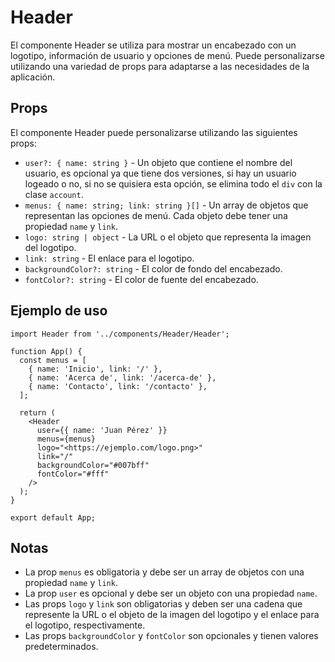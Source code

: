 
<Meta title="Header/Documentation" component={Header} />

# Header

El componente Header se utiliza para mostrar un encabezado con un logotipo, información de usuario y opciones de menú. Puede personalizarse utilizando una variedad de props para adaptarse a las necesidades de la aplicación.

## Props

El componente Header puede personalizarse utilizando las siguientes props:

- `user?: { name: string }` - Un objeto que contiene el nombre del usuario, es opcional ya que tiene dos versiones, si hay un usuario logeado o no, si no se quisiera esta opción, se elimina todo el `div` con la clase `account`.
- `menus: { name: string; link: string }[]` - Un array de objetos que representan las opciones de menú. Cada objeto debe tener una propiedad `name` y `link`.
- `logo: string | object` - La URL o el objeto que representa la imagen del logotipo.
- `link: string` - El enlace para el logotipo.
- `backgroundColor?: string` - El color de fondo del encabezado.
- `fontColor?: string` - El color de fuente del encabezado.

## Ejemplo de uso

```
import Header from '../components/Header/Header';

function App() {
  const menus = [
    { name: 'Inicio', link: '/' },
    { name: 'Acerca de', link: '/acerca-de' },
    { name: 'Contacto', link: '/contacto' },
  ];

  return (
    <Header
      user={{ name: 'Juan Pérez' }}
      menus={menus}
      logo="<https://ejemplo.com/logo.png>"
      link="/"
      backgroundColor="#007bff"
      fontColor="#fff"
    />
  );
}

export default App;

```

## Notas

- La prop `menus` es obligatoria y debe ser un array de objetos con una propiedad `name` y `link`.
- La prop `user` es opcional y debe ser un objeto con una propiedad `name`.
- Las props `logo` y `link` son obligatorias y deben ser una cadena que represente la URL o el objeto de la imagen del logotipo y el enlace para el logotipo, respectivamente.
- Las props `backgroundColor` y `fontColor` son opcionales y tienen valores predeterminados.
